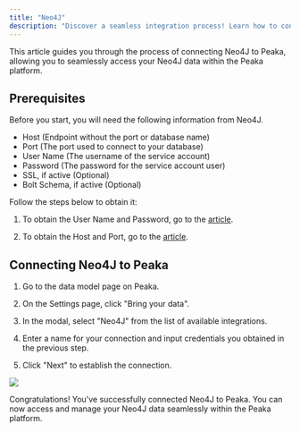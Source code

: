 ```yaml
---
title: "Neo4J"
description: "Discover a seamless integration process! Learn how to connect Neo4J to Peaka effortlessly for streamlined transactions."
---
```


This article guides you through the process of connecting Neo4J to Peaka, allowing you to seamlessly access your Neo4J data within the Peaka platform.

## Prerequisites

Before you start, you will need the following information from Neo4J.

- Host (Endpoint without the port or database name)
- Port (The port used to connect to your database)
- User Name (The username of the service account)
- Password (The password for the service account user)
- SSL, if active (Optional)
- Bolt Schema, if active (Optional)

Follow the steps below to obtain it:

1. To obtain the User Name and Password, go to the [article](https://support.neo4j.com/s/article/6787460237843-Neo4j-Aura-Database-Authentication-Neo4j-Database-Username-Password#:~:text=When%20you%20create%20an%20instance,note%20of%20the%20username%2C%20neo4j).

2. To obtain the Host and Port, go to the [article](https://neo4j.com/docs/operations-manual/current/configuration/ports/#_ports_used_by_neo4j).

## Connecting Neo4J to Peaka

1. Go to the data model page on Peaka.

2. On the Settings page, click "Bring your data".

3. In the modal, select "Neo4J" from the list of available integrations.

4. Enter a name for your connection and input credentials you obtained in the previous step.

5. Click "Next" to establish the connection.

<img src="https://cdn.peaka.com/integrations/neo4j-1.png" />

Congratulations! You've successfully connected Neo4J to Peaka. You can now access and manage your Neo4J data seamlessly within the Peaka platform.

